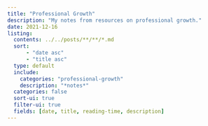 ```yaml
---
title: "Professional Growth"
description: "My notes from resources on professional growth."
date: 2021-12-16
listing:
  contents: ../../posts/**/**/*.md
  sort: 
      - "date asc"
      - "title asc"
  type: default
  include: 
    categories: "professional-growth"
    description: "*notes*"
  categories: false
  sort-ui: true
  filter-ui: true
  fields: [date, title, reading-time, description]
---
```


